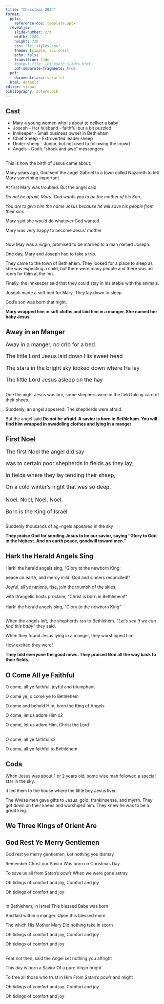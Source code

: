 ```yaml
---
title: "Christmas 2024"
format: 
  pptx: 
    reference-doc: template.pptx
  revealjs:
    slide-number: c/t
    width: 1280
    height: 720
    css: "lci_styles.css"
    theme: [simple, lci.scss]
    echo: false
    transition: fade
    #output-file: lci_esot3_slides.html
    pdf-separate-fragments: true
  pdf:
    documentclass: scrartcl
  html: default
editor: visual
bibliography: zotero.bib
---
```


## Cast

- Mary a young women who is about to deliver a baby
- Joseph - Her husband - faithful but a bit puzzled
- Innkeeper - Small business owner in Bethleham
- Chief Sheep - Extroverted leader sheep
- Under-sheep - Junior, but not used to following the crowd
- Angels - God's "shock and awe" messengers


## 

This is how the birth of Jesus came about:

Many years ago, God sent the angel Gabriel to a town called Nazareth to tell Mary something important.

At first Mary was troubled. But the angel said

*Do not be afraid, Mary.  God wants you to be the mother of his Son.*

*You are to give him the name Jesus because he will save his people from their sins*

Mary said she would do whatever God wanted.

Mary was very happy to become Jesus' mother

##

Now May was a virgin, promised to be married to a man named Joseph.

One day, Mary and Joseph had to take a trip.

They came to the town of Bethlehem. They looked for a place to sleep as she was expecting a child, but there were many people and there was no room for thim at the Inn.

Finally, the innkeeper said that they could stay in his stable with the animals.

Joseph made a soft bed for Mary. They lay down to sleep.

God’s son was born that night. 

**Mary wrapped him in soft cloths and laid him in a manger. She named her baby Jesus**

## Away in an Manger 
::: {style="font-size: 125%;"}
Away in a manger, no crib for a bed

The little Lord Jesus laid down His sweet head

The stars in the bright sky looked down where He lay

The little Lord Jesus asleep on the hay
:::

##

One the night Jesus was bor, some shephers were in the field taking care of their sheep. 

Suddenly, an angel appeared. The shepherds were afraid.

But the angel said  **Do not be afraid. A savior is born in Bethleham. You will find him wrapped in swaddling clothes and lying in a manger**

## First Noel 
::: {style="font-size: 125%;"}
The first Noel the angel did say 

was to certain poor shepherds in fields as they lay;

In fields where they lay tending their sheep,

On a cold win­ter’s night that was so deep.
\
\
Noel, Noel, Noel, Noel. 

Born is the King of Israel
:::

##

Suddenly thousands of ag=ngels appeared in the sky 

**They praise God for sending Jesus to be our savior, saying “Glory to God in the highest. And on earth peace, goodwill toward men.”**

## Hark the Herald Angels Sing

Hark! the herald angels sing, "Glory to the newborn King:

peace on earth, and mercy mild, God and sinners reconciled!"

Joyful, all ye nations, rise, join the triumph of the skies;

with th'angelic hosts proclaim, "Christ is born in Bethlehem!"
\
\
Hark! the herald angels sing, "Glory to the newborn King"


##

When the angels left, the shepherds ran to Bethlehem. *"Let's see if we can find this baby"* they said. 

When they found Jesus lying in a manger, they worshipped him. 

How excited they were!

**They told everyone the good news. They praised God all the way back to their fields**. 


## O Come All ye Faithful 

O come, all ye faithful, joyful and triumphant

O come ye, o come ye to Bethlehem

O come and behold Him, born the King of Angels

O come, let us adore Him x2

O come, let us adore Him, Christ the Lord
\
\

O come, all ye faithful x2

O come, all ye faithful to Bethlehem



## Coda

When Jesus was about 1 or 2 years old, some wise man followed a special star in the sky.

It led them to the house where the little boy Jesus liver. 

The Wwise men gave gifts to Jesus: gold, frankinsense, and myrrh.  They got down on their knees  and worshiped him. They knew he was to be a great king.

## We Three Kings of Orient Are


## God Rest Ye Merry Gentlemen


God rest ye merry gentlemen, Let nothing you dismay

Remember Christ our Savior Was born on Christmas Day

To save us all from Satan's pow'r When we were gone astray

Oh tidings of comfort and joy, Comfort and joy

Oh tidings of comfort and joy

##

In Bethlehem, in Israel This blessed Babe was born

And laid within a manger. Upon this blessed morn

The which His Mother Mary Did nothing take in scorn

Oh tidings of comfort and joy, Comfort and joy

Oh tidings of comfort and joy

##

Fear not then, said the Angel Let nothing you affright

This day is born a Savior Of a pure Virgin bright

To free all those who trust in Him From Satan's pow'r and might

Oh tidings of comfort and joy. Comfort and joy

Oh tidings of comfort and joy


